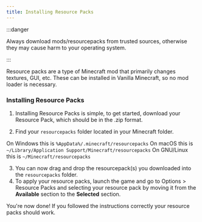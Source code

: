 ```yaml
---
title: Installing Resource Packs
---
```

:::danger

Always download mods/resourcepacks from trusted sources, otherwise they may cause harm to your operating system.

:::

Resource packs are a type of Minecraft mod that primarily changes textures, GUI, etc. These can be installed in Vanilla Minecraft, so 
no mod loader is necessary.

### Installing Resource Packs
1. Installing Resource Packs is simple, to get started, download your Resource Pack, which should be in the .zip format.

2. Find your `resourcepacks` folder located in your Minecraft folder.

On Windows this is `%AppData%/.minecraft/resourcepacks`
On macOS this is `~/Library/Application Support/Minecraft/resourcepacks`
On GNU/Linux this is `~/Minecraft/resourcepacks`

3. You can now drag and drop the resourcepack(s) you downloaded into the `resourcepacks` folder.
4. To apply your resource packs, launch the game and go to Options > Resource Packs and selecting your resource pack by moving it 
from the **Available** section to the **Selected** section.

You're now done! If you followed the instructions correctly your resource packs should work.

